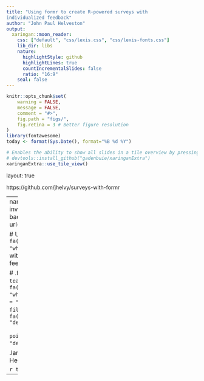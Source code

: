 ```yaml
---
title: "Using formr to create R-powered surveys with
individualized feedback"
author: "John Paul Helveston"
output:
  xaringan::moon_reader:
    css: ["default", "css/lexis.css", "css/lexis-fonts.css"]
    lib_dir: libs
    nature:
      highlightStyle: github
      highlightLines: true
      countIncrementalSlides: false
      ratio: "16:9"
    seal: false
---
```


```r
knitr::opts_chunk$set(
    warning = FALSE,
    message = FALSE,
    comment = "#>",
    fig.path = "figs/",
    fig.retina = 3 # Better figure resolution
)
library(fontawesome)
today <- format(Sys.Date(), format="%B %d %Y")
```

```r
# Enables the ability to show all slides in a tile overview by pressing "o"
# devtools::install_github("gadenbuie/xaringanExtra")
xaringanExtra::use_tile_view()
```

layout: true

<!-- this adds the link footer to all slides, depends on my-footer class in css-->

<div class="footer-small">
<span>
https://github.com/jhelvy/surveys-with-formr
</span>
</div>

---
name: title-slide
class: inverse, center, middle
background-image: url(images/blackboard.jpg)

# Using {formr} to create `r fa("r-project", fill = "white")` powered surveys<br>with individualized feedback


# .font120[ `r fa("sad-tear", fill = "white")` `r fa("frown", fill = "white")` `r fa("meh", fill = "white")` `r fa("smile", fill = "white")` `r fa("grin-beam", fill = "deepskyblue")`<br>&emsp;&emsp;&emsp;&emsp;&nbsp;`r fa("hand-point-up", fill = "deepskyblue")`]

.large[by John Paul Helveston]

`r today`

---
